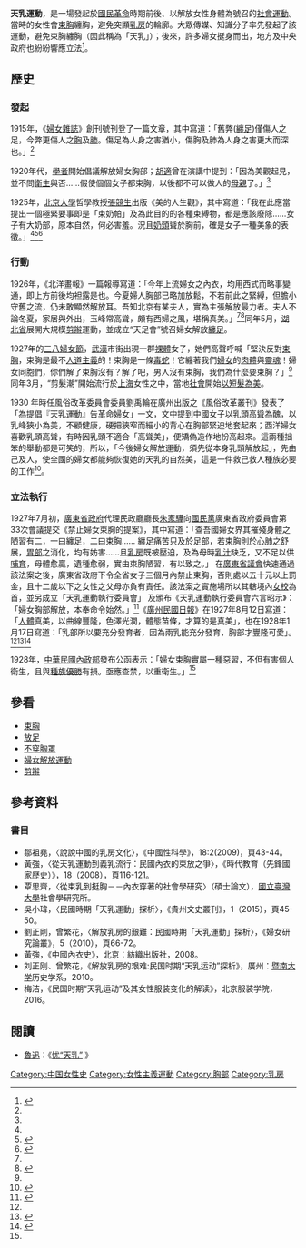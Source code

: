 '''天乳運動'''，是一場發起於[[國民革命|國民革命]]時期前後、以解放女性身體為號召的[[社會運動|社會運動]]。當時的女性會[[束胸_(行为)|束胸]]纏胸，避免突顯[[乳房|乳房]]的輪廓。大眾傳媒、知識分子率先發起了該運動，避免束胸纏胸（因此稱為「天乳」）；後來，許多婦女挺身而出，地方及中央政府也紛紛響應立法<ref name=":0">{{Cite web|url=http://gushi.tw/%E6%B0%91%E5%88%9D%E4%B8%AD%E5%9C%8B%E7%9A%84%E8%A7%A3%E6%94%BE%E8%83%B8%E9%83%A8%E9%81%8B%E5%8B%95%E2%94%80%E2%94%80%E5%AF%A9%E7%BE%8E%E8%A7%80%E6%98%AF%E6%96%87%E5%8C%96%E9%80%A0%E6%88%90%E9%82%84/|title=解放胸部的歷史──審美觀到底是文化還是天性？|accessdate=2017-03-04|author=康凱原|date=2015-08-02|work=gushi.tw|publisher=|language=zh-TW|archive-date=2018-11-19|archive-url=https://web.archive.org/web/20181119130538/https://gushi.tw/%E6%B0%91%E5%88%9D%E4%B8%AD%E5%9C%8B%E7%9A%84%E8%A7%A3%E6%94%BE%E8%83%B8%E9%83%A8%E9%81%8B%E5%8B%95%E2%94%80%E2%94%80%E5%AF%A9%E7%BE%8E%E8%A7%80%E6%98%AF%E6%96%87%E5%8C%96%E9%80%A0%E6%88%90%E9%82%84/|dead-url=no}}</ref>。

== 歷史 ==

=== 發起 ===
1915年，《[[妇女杂志|婦女雜誌]]》創刊號刊登了一篇文章，其中寫道：「舊弊([[纏足|纏足]])僅傷人之足，今弊更傷人之[[胸|胸]]及[[肺|肺]]。傷足為人身之害猶小，傷胸及肺為人身之害更大而深也。」<ref name=":0" />

1920年代，[[學者|學者]]開始倡議解放婦女胸部；[[胡適|胡適]]曾在演講中提到：「因為美觀起見，並不問[[衛生|衛生]]與否……假使個個女子都束胸，以後都不可以做人的[[母親|母親]]了。」<ref name=":0" />

1925年，[[北京大學|北京大學]]哲學教授[[张竞生|張競生]]出版《美的人生觀》，其中寫道：「我在此應當提出一個極緊要事即是「束奶帕」及為此目的的各種束縛物，都是應該廢除……女子有大奶部，原本自然，何必害羞。況且[[奶頭|奶頭]]聳於胸前，確是女子一種美象的表徵。」<ref name=":0" /><ref>{{Cite book|url=https://books.google.com.tw/books?id=40_TAAAAMAAJ&q=%E7%BE%8E%E7%9A%84%E4%BA%BA%E7%94%9F%E8%A7%80&dq=%E7%BE%8E%E7%9A%84%E4%BA%BA%E7%94%9F%E8%A7%80&hl=zh-TW&sa=X&ved=0ahUKEwiYkqT5qb3SAhWJXrwKHR55CtkQ6AEIGjAA|title=美的人生觀|last=Zhang|first=Jingsheng|date=1925-01-01|publisher=張競生|year=|isbn=|location=|pages=|language=zh|chapter=|access-date=2017-03-04|archive-date=2017-08-28|archive-url=https://web.archive.org/web/20170828102731/https://books.google.com.tw/books?id=40_TAAAAMAAJ&q=%E7%BE%8E%E7%9A%84%E4%BA%BA%E7%94%9F%E8%A7%80&dq=%E7%BE%8E%E7%9A%84%E4%BA%BA%E7%94%9F%E8%A7%80&hl=zh-TW&sa=X&ved=0ahUKEwiYkqT5qb3SAhWJXrwKHR55CtkQ6AEIGjAA|dead-url=no}}</ref><ref>{{Cite web|url=http://info.wenweipo.com/index.php?action-viewnews-itemid-40690-page-2|title=民國「天乳」運動 女性「裸奔」求解放 - 文匯資訊|accessdate=2017-03-04|last=wwpit|work=info.wenweipo.com|archive-url=https://web.archive.org/web/20170304174429/http://info.wenweipo.com/index.php?action-viewnews-itemid-40690-page-2|archive-date=2017-03-04|dead-url=yes}}</ref>

=== 行動 ===
1926年，《北洋畫報》一篇報導寫道：「今年上流婦女之內衣，均用西式而略事變通，即上方前後均袒露是也。今夏婦人胸部已略加放鬆，不若前此之緊縛，但膽小守舊之流，仍未敢顯然解放耳。吾知北京有某夫人，實為主張解放最力者。夫人不論冬夏，家居與外出，玉峰常高聳，頗有西婦之風，堪稱真美。」<ref name=":0" /><ref>{{Cite web|url=http://history.news.163.com/08/1113/08/4QK8R7F500011247.html|title=从天乳运动到义乳隆胸：民国女子内衣解放史_网易新闻中心|accessdate=2017-03-04|last=网易|work=history.news.163.com|archive-url=https://web.archive.org/web/20170305040055/http://history.news.163.com/08/1113/08/4QK8R7F500011247.html|archive-date=2017-03-05|dead-url=yes}}</ref>同年5月，[[湖北省|湖北省]]展開大規模[[剪辮|剪辮]]運動，並成立“天足會”號召婦女解放[[纏足|纏足]]。

1927年的[[三八妇女节|三八婦女節]]，[[武漢|武漢]]市街出現一群[[裸体|裸體]]女子，她們高聲呼喊「堅決反對[[束胸|束胸]]，束胸是最不[[人道主義|人道主義]]的！束胸是一條[[毒蛇|毒蛇]]！它纏著我們[[婦女|婦女]]的[[肉體|肉體]]與[[靈魂|靈魂]]！婦女同胞們，你們解了束胸沒有？解了吧，男人沒有束胸，我們為什麼要束胸？」<ref name=":0" />同年3月，“剪髮潮”開始流行於[[上海|上海]]女性之中，當地[[社會|社會]]開始[[審美|以短髮為美]]。

1930 年時任風俗改革委員會委員劉禹輪在廣州出版之《風俗改革叢刊》發表了「為提倡『天乳運動』告革命婦女」一文，文中提到中國女子以乳頭高聳為醜，以乳峰狹小為美，不顧健康，硬把狹窄而細小的背心在胸部緊迫地套起來；西洋婦女喜歡乳頭高聳，有時因乳頭不適合「高聳美」，便矯偽造作地扮高起來。這兩種拙笨的舉動都是可笑的，所以，「今後婦女解放運動，須先從本身乳頭解放起」，先由己及人，使全國的婦女都能夠恢復她的天乳的自然美，這是一件救己救人種族必要的工作<ref>{{cite journal|author1=劉禹輪|title=為提倡天乳運動告革命婦女|journal=風俗改革叢刊|page=pp.207-208}}</ref>。

=== 立法執行 ===
1927年7月初，[[廣東省政府|廣東省政府]]代理民政廳廳長[[朱家驊|朱家驊]]向[[中國國民黨|國民黨]]廣東省政府委員會第33次會議提交《禁止婦女束胸的提案》，其中寫道：「查吾國婦女界其摧殘身體之陋習有二，一曰纏足，二曰束胸…… 纏足痛苦只及於足部，若束胸則於[[心臟|心]][[肺|肺]]之舒展，[[胃部|胃部]]之消化，均有妨害……且[[乳房|乳房]]既被壓迫，及為母時[[乳汁|乳汁]]缺乏，又不足以供[[哺育母乳|哺育]]，母體愈贏，遺種愈弱，實由束胸陋習，有以致之。」 在[[廣東省議會|廣東省議會]]快速通過該法案之後，廣東省政府下令全省女子三個月內禁止束胸，否則處以五十元以上罰金，且十二歲以下之女性之父母亦負有責任。該法案之實施場所以其轄境內[[女校|女校]]為首，並另成立「天乳運動執行委員會」 及頒布《天乳運動執行委員會六言昭示》：「婦女胸部解放，本奉命令始然。」<ref>{{Cite web|url=http://www.chinanews.com/cul/2010/09-18/2541318.shtml|title=民国天乳运动:女性“裸奔”要求解放胸部(图)——中新网|accessdate=2017-03-04|last=chinanews|work=www.chinanews.com|archive-date=2021-02-04|archive-url=https://web.archive.org/web/20210204030156/http://www.chinanews.com/cul/2010/09-18/2541318.shtml|dead-url=no}}</ref>《[[廣州民國日報|廣州民國日報]]》在1927年8月12日寫道：「[[人體|人體]]真美，以曲線豐隆，色澤光潤，體態苗條，才算的是真美」，也在1928年1月17日寫道：「乳部所以要充分發育者，因為兩乳能充分發育，胸部才豐隆可愛」。<ref name=":0" /><ref>{{Cite web|url=http://tci.ncl.edu.tw/cgi-bin/gs32/gsweb.cgi?o=dnclret&s=id=%22TCI0001036222%22.&searchmode=basic&tcihsspage=tcisearch_opt2_search|title=廣州民國日報__臺灣人文及社會科學引文索引資料庫|accessdate=2017-03-04|work=tci.ncl.edu.tw|archive-date=2017-08-28|archive-url=https://web.archive.org/web/20170828110535/http://tci.ncl.edu.tw/cgi-bin/gs32/gsweb.cgi?o=dnclret&s=id=%22TCI0001036222%22.&searchmode=basic&tcihsspage=tcisearch_opt2_search|dead-url=no}}</ref><ref>{{Cite web|url=http://view.news.qq.com/original/legacyintouch/d291.html|title=胸部政治：民国“天乳运动”_腾讯网|accessdate=2017-03-04|last=Ninja|work=view.news.qq.com|archive-date=2019-11-30|archive-url=https://web.archive.org/web/20191130193459/https://view.news.qq.com/original/legacyintouch/d291.html|dead-url=no}}</ref>

1928年，[[中華民國內政部|中華民國內政部]]發布公函表示：「婦女束胸實屬一種惡習，不但有害個人衛生，且與[[種族優生|種族優勝]]有損。亟應查禁，以重衛生。」<ref name=":0" />

== 參看 ==
* [[束胸|束胸]]
* [[放足|放足]]
* [[不穿胸罩|不穿胸罩]]
* [[婦女解放運動|婦女解放運動]]
* [[剪辮|剪辮]]

== 參考資料 ==
{{Reflist|colwidth=|}}

=== 書目 ===
* 鄒祖堯，〈說說中國的乳房文化〉，《中國性科學》，18:2(2009)，頁43-44。
* 黃強，〈從天乳運動到義乳流行：民國內衣的束放之爭〉，《時代教育（先鋒國家歷史）》，18（2008），頁116-121。
* 覃思齊，〈從束乳到挺胸－－內衣穿著的社會學研究〉（碩士論文），[[國立臺灣大學|國立臺灣大學]]社會學研究所。
* 吳小瑋，〈民國時期「天乳運動」探析〉，《貴州文史叢刊》，1（2015），頁45-50。
* 劉正剛，曾繁花，〈解放乳房的艱難：民國時期「天乳運動」探析〉，《婦女研究論叢》，5（2010），頁66-72。
* 黃強，《中國內衣史》，北京：紡織出版社，2008。
* 刘正刚、曾繁花，《解放乳房的艰难:民国时期“天乳运动”探析》，廣州：[[暨南大学|暨南大学]]历史学系，2010。
* 梅洁，《民国时期“天乳运动”及其女性服装变化的解读》，北京服装学院，2016。

== 閱讀 ==
* [[魯迅|魯迅]]：《[https://www.marxists.org/chinese/reference-books/luxun/11/012.htm 忧“天乳”] {{Wayback|url=https://www.marxists.org/chinese/reference-books/luxun/11/012.htm |date=20180717162226 }}》

[[Category:中国女性史|Category:中国女性史]]
[[Category:女性主義運動|Category:女性主義運動]]
[[Category:胸部|Category:胸部]]
[[Category:乳房|Category:乳房]]